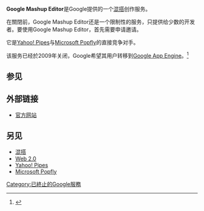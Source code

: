 {{Infobox Software 
| name                   = Google Mashup Editor
| logo                   = 
| screenshot             = 
| caption                =       
| developer              = [[Google_公司|Google 公司]]
| latest_release_version =
| latest_preview_date    =
| operating_system       = [[跨平台|跨平台]]（网络应用程序）
| language               = [[英语|英语]]
| genre                  = [[混搭编辑器|混搭编辑器]]
| license                = 
| website                = http://editor.googlemashups.com/
}}

'''Google Mashup Editor'''是Google提供的一个[[混搭_(互聯網)|混搭]]创作服务。

在關閉前，Google Mashup Editor还是一个限制性的服务，只提供给少数的开发者。要使用Google Mashup Editor，首先需要申请邀请。

它是[[Yahoo!_Pipes|Yahoo! Pipes]]与[[Microsoft_Popfly|Microsoft Popfly]]的直接竞争对手。

该服务已经於2009年关闭，Google希望其用户转移到[[Google_App_Engine|Google App Engine]]。<ref>{{cite web | url = http://googlemashupeditor.blogspot.com/2009/01/from-mashup-editor-to-app-engine.html | title = Google Mashup Editor Blog: From Mashup Editor to App Engine | author = Paul McDonald, Google Mashup Editor Team | date = 2009-01-14 | accessdate = 2009-08-07 | archive-date = 2020-02-06 | archive-url = https://web.archive.org/web/20200206163939/http://googlemashupeditor.blogspot.com/2009/01/from-mashup-editor-to-app-engine.html | dead-url = no }}</ref>

== 参见 ==
{{reflist}}

== 外部链接 ==

*{{en icon}} [http://www.googlemashups.com 官方网站]{{Wayback|url=http://www.googlemashups.com/ |date=20191017013806 }}

== 另见 ==

* [[混搭_(互聯網)|混搭]]
* [[Web_2.0|Web 2.0]]
* [[Yahoo!_Pipes|Yahoo! Pipes]]
* [[Microsoft_Popfly|Microsoft Popfly]]

{{Google Inc.}}

{{internet-stub}}

[[Category:已終止的Google服務|Category:已終止的Google服務]]